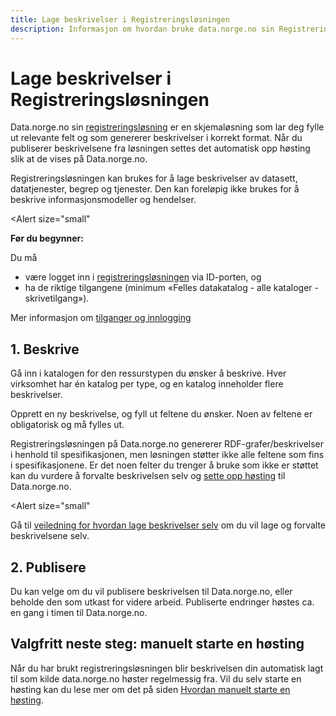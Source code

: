 ```yaml
---
title: Lage beskrivelser i Registreringsløsningen
description: Informasjon om hvordan bruke data.norge.no sin Registreringsløsning for å lage beskrivelser.
---
```



# Lage beskrivelser i Registreringsløsningen

Data.norge.no sin [registreringsløsning](https://registrering.fellesdatakatalog.digdir.no) er en skjemaløsning som lar deg fylle ut relevante felt og som genererer beskrivelser i korrekt format. Når du publiserer beskrivelsene fra løsningen settes det automatisk opp høsting slik at de vises på Data.norge.no.

Registreringsløsningen kan brukes for å lage beskrivelser av datasett, datatjenester, begrep og tjenester. Den kan foreløpig ikke brukes for å beskrive informasjonsmodeller og hendelser.

<Alert
    size="small"
>
**Før du begynner:**

Du må

- være logget inn i [registreringsløsningen](https://registrering.fellesdatakatalog.digdir.no) via ID-porten, og
- ha de riktige tilgangene (minimum «Felles datakatalog - alle kataloger - skrivetilgang»).

Mer informasjon om [tilganger og innlogging](/docs/login-and-access)

</Alert>

## 1. Beskrive

Gå inn i katalogen for den ressurstypen du ønsker å beskrive. Hver virksomhet har én katalog per type, og en katalog inneholder flere beskrivelser.

Opprett en ny beskrivelse, og fyll ut feltene du ønsker. Noen av feltene er obligatorisk og må fylles ut.

Registreringsløsningen på Data.norge.no genererer RDF-grafer/beskrivelser i henhold til spesifikasjonen, men løsningen støtter ikke alle feltene som fins i spesifikasjonene. Er det noen felter du trenger å bruke som ikke er støttet kan du vurdere å forvalte beskrivelsen selv og [sette opp høsting](/getting-started/publishing-descriptions) til Data.norge.no.

<Alert
    size="small"
>
Gå til [veiledning for hvordan lage beskrivelser selv](/docs/tutorials/publishing-data-descriptions/1-creating-descriptions-self) om du vil lage og forvalte beskrivelsene selv.
</Alert>

## 2. Publisere

Du kan velge om du vil publisere beskrivelsen til Data.norge.no, eller beholde den som utkast for videre arbeid. Publiserte endringer høstes ca. en gang i timen til Data.norge.no.

## Valgfritt neste steg: manuelt starte en høsting

Når du har brukt registreringsløsningen blir beskrivelsen din automatisk lagt til som kilde data.norge.no høster regelmessig fra.
Vil du selv starte en høsting kan du lese mer om det på siden [Hvordan manuelt starte en høsting](/docs/tutorials/publishing-data-descriptions/4-triggering-harvest).
